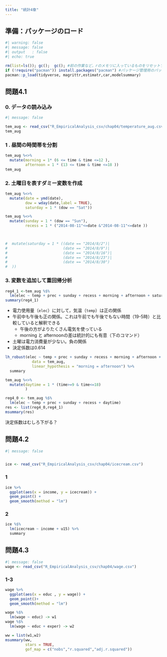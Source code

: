 ```yaml
---
title: "統計4章"
---
```


## 準備：パッケージのロード

```r
#| warning: false
#| message: false
#| output	: false
#| echo: true

rm(list=ls()); gc();  gc(); #前の作業など，rのメモリに入っているものをリセットするコマンド
if (!require("pacman")) install.packages("pacman") #パッケージ管理用のパッケージであるpacmanが入っていない場合はインストール
pacman::p_load(tidyverse, magrittr,estimatr,car,modelsummary) 

```

## 問題4.1

### 0. データの読み込み

```r
#| message: false

tem_aug <- read_csv("R_EmpiricalAnalysis_csv/chap04/temperature_aug.csv")
tem_aug

```

### 1 . 昼間の時間帯を分割

```r
tem_aug %<>%
  mutate(morning = 1* (6 <= time & time <=12 ),
         afternoon = 1 * (13 <= time & time <=18 ))
tem_aug
```

### 2. 土曜日を表すダミー変数を作成

```r
tem_aug %<>%
  mutate(date = ymd(date),
         dow = wday(date,label = TRUE),
         saturday = 1 * (dow == "Sat"))

tem_aug %<>%
  mutate(sunday = 1 * (dow == "Sun"),
         recess = 1 * ("2014-08-11"<=date &"2014-08-11"<=date ))


  
#  mutate(saturday = 1 * ((date == "2014/8/2")|
#                         (date == "2014/8/9")|
#                         (date == "2014/8/16")|
#                         (date == "2014/8/23")|
#                         (date == "2014/8/30")
#  ))


```

### 3. 変数を追加して重回帰分析

```r
reg4_1 <-tem_aug %$%
  lm(elec ~ temp + prec + sunday + recess + morning + afternoon + saturday)
summary(reg4_1)
```

-   電力使用量（`elec`）に対して，気温（`temp`）は正の関係
-   午前中も午後も正の関係。これは午前でも午後でもない時間（19-5時）と比較していると解釈できる
    -   午後の方がよりたくさん電気を使っている
    -   morning と afternoonの差は統計的にも有意（下のコマンド）
-   土曜は電力消費量が少ない。負の関係
-   決定係数は0.614

```r
lh_robust(elec ~ temp + prec + sunday + recess + morning + afternoon + saturday,
            data = tem_aug,
            linear_hypothesis = "morning = afternoon") %>% 
  summary

```

```r
tem_aug %<>%
  mutate(daytime = 1 * (time>=9 & time<=18)
         )

reg4_0 <- tem_aug %$%
  lm(elec ~ temp + prec + sunday + recess + daytime) 
res <- list(reg4_0,reg4_1)
msummary(res)


```

決定係数はむしろ下がる？

## 問題4.2

```r
#| message: false


ice <- read_csv("R_EmpiricalAnalysis_csv/chap04/icecream.csv")

```

### 1 

```r
ice %>% 
  ggplot(aes(x = income, y = icecream)) +
  geom_point() +
  geom_smooth(method = "lm")
```

### 2

```r

ice %$%
  lm(icecream ~ income + u15) %>% 
  summary
```

## 問題4.3

```r
#| message: false
wage <- read_csv("R_EmpiricalAnalysis_csv/chap04/wage.csv")

```

### 1-3

```r
wage %>% 
  ggplot(aes(x = educ , y = wage)) +
  geom_point()+
  geom_smooth(method = "lm")

wage %$% 
  lm(wage ~ educ) -> w1
wage %$% 
  lm(wage ~ educ + exper) -> w2

ww = list(w1,w2)
msummary(ww,
         stars = TRUE,
         gof_map = c("nobs","r.squared","adj.r.squared"))
```
